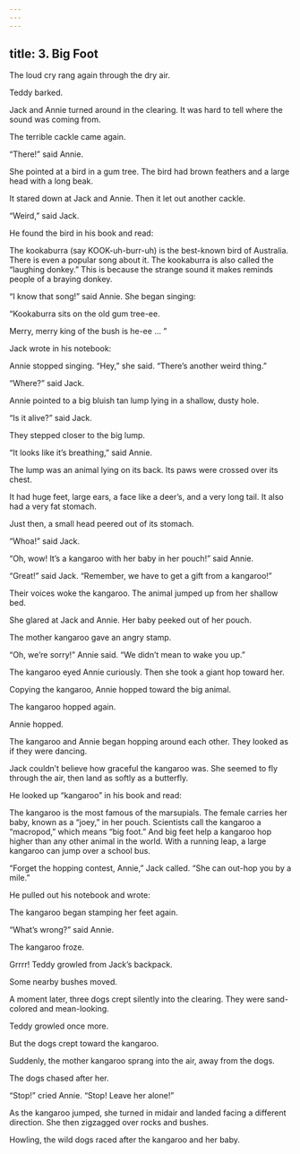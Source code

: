 ```yaml
---
---
---
```

title: 3. Big Foot
---



The loud cry rang again through the dry air.

Teddy barked.

Jack and Annie turned around in the clearing. It was hard to tell where the sound was coming from.

The terrible cackle came again.

“There!” said Annie.

She pointed at a bird in a gum tree. The bird had brown feathers and a large head with a long beak.



It stared down at Jack and Annie. Then it let out another cackle.

“Weird,” said Jack.

He found the bird in his book and read:

The kookaburra (say KOOK-uh-burr-uh) is the best-known bird of Australia. There is even a popular song about it. The kookaburra is also called the “laughing donkey.” This is because the strange sound it makes reminds people of a braying donkey.



“I know that song!” said Annie. She began singing:

“Kookaburra sits on the old gum tree-ee.

Merry, merry king of the bush is he-ee … ”

Jack wrote in his notebook:





Annie stopped singing. “Hey,” she said. “There’s another weird thing.”

“Where?” said Jack.

Annie pointed to a big bluish tan lump lying in a shallow, dusty hole.

“Is it alive?” said Jack.

They stepped closer to the big lump.

“It looks like it’s breathing,” said Annie.

The lump was an animal lying on its back. Its paws were crossed over its chest.

It had huge feet, large ears, a face like a deer’s, and a very long tail. It also had a very fat stomach.



Just then, a small head peered out of its stomach.

“Whoa!” said Jack.

“Oh, wow! It’s a kangaroo with her baby in her pouch!” said Annie.

“Great!” said Jack. “Remember, we have to get a gift from a kangaroo!”

Their voices woke the kangaroo. The animal jumped up from her shallow bed.

She glared at Jack and Annie. Her baby peeked out of her pouch.

The mother kangaroo gave an angry stamp.

“Oh, we’re sorry!” Annie said. “We didn’t mean to wake you up.”

The kangaroo eyed Annie curiously. Then she took a giant hop toward her.

Copying the kangaroo, Annie hopped toward the big animal.

The kangaroo hopped again.

Annie hopped.

The kangaroo and Annie began hopping around each other. They looked as if they were dancing.

Jack couldn’t believe how graceful the kangaroo was. She seemed to fly through the air, then land as softly as a butterfly.

He looked up “kangaroo” in his book and read:

The kangaroo is the most famous of the marsupials. The female carries her baby, known as a “joey,” in her pouch. Scientists call the kangaroo a “macropod,” which means “big foot.” And big feet help a kangaroo hop higher than any other animal in the world. With a running leap, a large kangaroo can jump over a school bus.



“Forget the hopping contest, Annie,” Jack called. “She can out-hop you by a mile.”

He pulled out his notebook and wrote:



The kangaroo began stamping her feet again.

“What’s wrong?” said Annie.

The kangaroo froze.

Grrrr! Teddy growled from Jack’s backpack.

Some nearby bushes moved.

A moment later, three dogs crept silently into the clearing. They were sand-colored and mean-looking.

Teddy growled once more.



But the dogs crept toward the kangaroo.

Suddenly, the mother kangaroo sprang into the air, away from the dogs.

The dogs chased after her.

“Stop!” cried Annie. “Stop! Leave her alone!”

As the kangaroo jumped, she turned in midair and landed facing a different direction. She then zigzagged over rocks and bushes.

Howling, the wild dogs raced after the kangaroo and her baby.